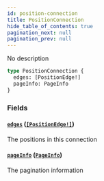 ```yaml
---
id: position-connection
title: PositionConnection
hide_table_of_contents: true
pagination_next: null
pagination_prev: null
---
```



No description

```graphql
type PositionConnection {
  edges: [PositionEdge!]
  pageInfo: PageInfo
}
```


### Fields

#### [`edges`](#) ([`[PositionEdge!]`](/docs/testnet/graphql/objects/position-edge))

The positions in this connection


#### [`pageInfo`](#) ([`PageInfo`](/docs/testnet/graphql/objects/page-info))

The pagination information





